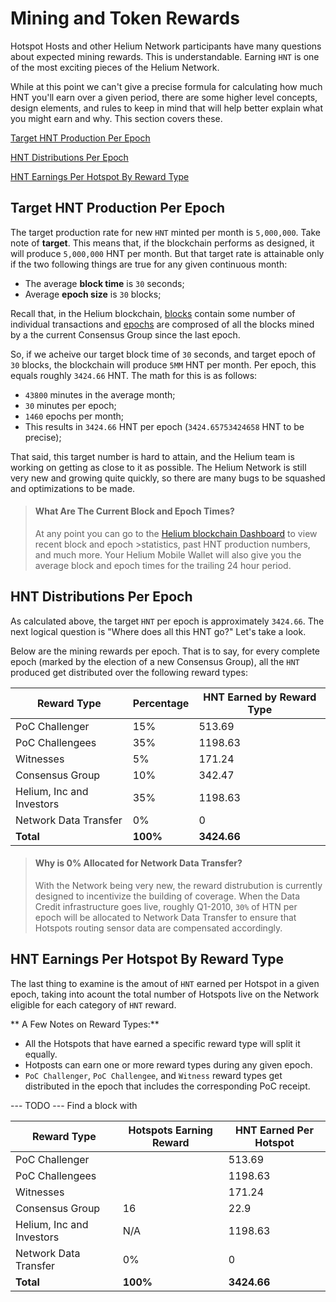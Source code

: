 # Mining and Token Rewards

Hotspot Hosts and other Helium Network participants have many questions about expected mining rewards. This is understandable. Earning `HNT` is one of the most exciting pieces of the Helium Network. 

While at this point we can't give a precise formula for calculating how much HNT you'll earn over a given period, there are some higher level concepts, design elements, and rules to keep in mind that will help better explain what you might earn and why. This section covers these.


[Target HNT Production Per Epoch](#target-hnt-production-per-epoch)

[HNT Distributions Per Epoch](#hnt-distributions-per-epoch)

[HNT Earnings Per Hotspot By Reward Type](#hnt-earnings-per-hotspot-by-reward-type)


## Target HNT Production Per Epoch
[target-hnt-production-per-epoch]: (#target-hnt-production-per-epoch)

The target production rate for new `HNT` minted per month is `5,000,000`. Take note of **target**. This means that, if the blockchain performs as designed, it will produce `5,000,000` HNT per month. But that target rate is attainable only if the two following things are true for any given continuous month:

* The average **block time** is `30` seconds;
* Average **epoch size** is `30` blocks;

Recall that, in the Helium blockchain, [blocks]() contain some number of individual transactions and [epochs]() are comprosed of all the blocks mined by a the current Consensus Group since the last epoch. 

So, if we acheive our target block time of `30` seconds, and target epoch of `30` blocks, the blockchain will produce `5MM` HNT per month. Per epoch, this equals roughly `3424.66` HNT. The math for this is as follows:	

* `43800` minutes in the average month;
* `30` minutes per epoch; 
* `1460` epochs per month;
* This results in `3424.66` HNT per epoch (`3424.65753424658` HNT to be precise);

That said, this target number is hard to attain, and the Helium team is working on getting as close to it as possible. The Helium Network is still very new and growing quite quickly, so there are many bugs to be squashed and optimizations to be made. 

>#### What Are The Current Block and Epoch Times?
>At any point you can go to the [Helium blockchain Dashboard](http://dashboard.helium.com/) to view recent block and epoch >statistics, past HNT production numbers, and much more. Your Helium Mobile Wallet will also give you the average block and 
>epoch times for the trailing 24 hour period.


## HNT Distributions Per Epoch 
[#hnt-distributions-per-epoch]: (#hnt-distributions-per-epoch)

As calculated above, the target `HNT` per epoch is approximately `3424.66`. The next logical question is "Where does all this HNT go?" Let's take a look.	

Below are the mining rewards per epoch. That is to say, for every complete epoch (marked by the election of a new Consensus Group), all the `HNT` produced get distributed over the following reward types:


| Reward Type       | Percentage | HNT Earned by Reward Type|
| -----------   | ----------- | ----------- |
| PoC Challenger      | 15%       | 513.69       |
| PoC Challengees   | 35%        | 1198.63       |
| Witnesses   | 5%        | 171.24       |
| Consensus Group   | 10%        | 342.47        |
| Helium, Inc and Investors   | 35%        | 1198.63        |
| Network Data Transfer   | 0%   | 0   |
| **Total**   | **100%**  | **3424.66**  |
	


>#### Why is 0% Allocated for Network Data Transfer?
>With the Network being very new, the reward distrubution is currently designed to incentivize the building of coverage. 
>When the Data Credit infrastructure goes live, roughly Q1-2010, `30%` of HTN per epoch will be allocated to Network Data
>Transfer to ensure that Hotspots routing sensor data are compensated accordingly. 

## HNT Earnings Per Hotspot By Reward Type
[HNT Earnings Per Hotspot By Reward Type]: (#hnt-earnings-per-hotspot-by-reward-type)

The last thing to examine is the amout of `HNT` earned per Hotspot in a given epoch, taking into acount the total number of Hotspots live on the Network eligible for each category of `HNT` reward. 

** A Few Notes on Reward Types:**

* All the Hotspots that have earned a specific reward type will split it equally. 
* Hotposts can earn one or more reward types during any given epoch. 
* `PoC Challenger`, `PoC Challengee`, and `Witness` reward types get distributed in the epoch that includes the corresponding PoC receipt. 

--- TODO --- Find a block with 


| Reward Type                 | Hotspots Earning Reward    			| HNT Earned Per Hotspot |
| -----------   	          | ----------- | -----------           |
| PoC Challenger              |             | 513.69                |
| PoC Challengees             |             | 1198.63               |
| Witnesses                   |             | 171.24       			|
| Consensus Group   		  | 16          | 22.9       			|
| Helium, Inc and Investors   | N/A         | 1198.63      			|
| Network Data Transfer       | 0%          | 0            			|
| **Total**                   | **100%**    | **3424.66**  			|







 
